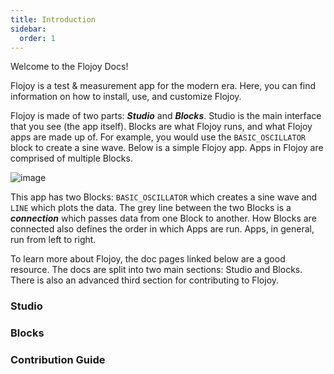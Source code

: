 ```yaml
---
title: Introduction
sidebar:
  order: 1
---
```


Welcome to the Flojoy Docs!

Flojoy is a test & measurement app for the modern era. Here, you can find information on how to install, use, and customize Flojoy.

Flojoy is made of two parts: ***Studio*** and ***Blocks***. Studio is the main interface that you see (the app itself). Blocks are what Flojoy runs, and what Flojoy apps are made up of. For example, you would use the `BASIC_OSCILLATOR` block to create a sine wave. Below is a simple Flojoy app. Apps in Flojoy are comprised of multiple Blocks.

![image](https://res.cloudinary.com/dhopxs1y3/image/upload/v1702315082/flojoy-docs/intro-and-guide/basic-app.png)

This app has two Blocks: `BASIC_OSCILLATOR` which creates a sine wave and `LINE` which plots the data. The grey line between the two Blocks is a ***connection*** which passes data from one Block to another. How Blocks are connected also defines the order in which Apps are run. Apps, in general, run from left to right.

To learn more about Flojoy, the doc pages linked below are a good resource. The docs are split into two main sections: Studio and Blocks. There is also an advanced third section for contributing to Flojoy.


### Studio

<CardGrid>
  <LinkCard title="Flojoy Installation" href="/studio/installation/" description="How to install Flojoy" />
  <LinkCard href="/studio/interface/" title="Interface Introduction" description="Guide to Flojoy's interface" />
  <LinkCard href="/studio/app-creation/" title="App Creation" description="How to create basic apps in Flojoy" />
</CardGrid>

### Blocks

<CardGrid>
  <LinkCard href="/blocks/intro/" title="Blocks Introduction" description="Introduction to Flojoy's Blocks" />
  <LinkCard href="/blocks/data/" title="Data Blocks" description="Overview of Data Blocks" />
  <LinkCard href="/blocks/hardware/" title="Hardware Blocks" description="Overview of Hardware Blocks" />
</CardGrid>

### Contribution Guide

<CardGrid>
  <LinkCard href="/contribution/blocks/custom-flojoy-block/" title="Create a Flojoy Block" description="How to create a basic Block" />
  <LinkCard href="/contribution/docs/section-guide/" title="Flojoy Blocks Section" description="How to contribute to Flojoy's Docs" />
</CardGrid>

